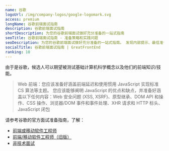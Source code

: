 ```yaml
---
name: 谷歌
logoUrl: /img/company-logos/google-logomark.svg
access: premium
longName: 谷歌前端面试指南
description: 谷歌前端面试指南
shortDescription: 为您的谷歌前端面试做好充分准备的一站式指南
seoTitle: 谷歌前端面试指南 - 准备策略和实践问题
seoDescription: 为您的谷歌前端面试做好充分准备的一站式指南。 发现内部提示、最佳准备策略和已知会被测试的实践问题。
socialTitle: 谷歌前端面试指南 | GreatFrontEnd
ranking: 10
---
```


由于是谷歌，候选人可以期望被测试基础计算机科学概念以及他们的前端知识/技能。

> Web 前端：您应该准备好涵盖前端延迟和使用惯用 JavaScript 实现标准 CS 算法等主题。 您应该能够阐明 JavaScript 的优点和缺点，并准备好涵盖以下任何内容：Web 安全问题 (XSS, XSRF)、原型继承、DOM API 和操作、CSS 操作、浏览器/DOM 事件和事件处理、XHR 请求和 HTTP 标头、JavaScript 闭包

请参考谷歌的官方面试准备指南，了解：

* [前端或移动软件工程师](/static/guides/google-front-end-guide.pdf)
* [前端/移动软件工程师（旧版）](/static/guides/google-front-end-guide-old.pdf)
* [非技术面试](/static/guides/google-non-technical-guide.pdf)
